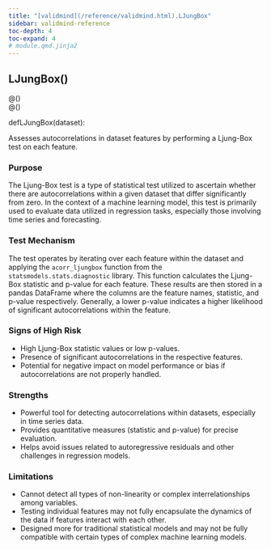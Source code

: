 ```yaml
---
title: "[validmind](/reference/validmind.html).LJungBox"
sidebar: validmind-reference
toc-depth: 4
toc-expand: 4
# module.qmd.jinja2
---
```


<!-- function.qmd.jinja2 -->

## LJungBox[()]{.muted}

<!-- signatures.jinja2 -->

::: {.signature}

<div class="decorator">@<!-- types.jinja2 - format_type --><!-- types.jinja2 - format_type --><!-- types.jinja2 - format_type --><span class="n"></span><span class="p">(</span><span class="p">)</span></div><div class="decorator">@<!-- types.jinja2 - format_type --><!-- types.jinja2 - format_type --><!-- types.jinja2 - format_type --><span class="n"></span><span class="p">(</span><span class="p">)</span></div>
<span class="kw">def</span><span class="name">LJungBox</span>(<span class="param"><span class="n">dataset</span></span>):

:::

<!-- docstring.jinja2 -->

Assesses autocorrelations in dataset features by performing a Ljung-Box test on each feature.

### Purpose

The Ljung-Box test is a type of statistical test utilized to ascertain whether there are autocorrelations within a given dataset that differ significantly from zero. In the context of a machine learning model, this test is primarily used to evaluate data utilized in regression tasks, especially those involving time series and forecasting.

### Test Mechanism

The test operates by iterating over each feature within the dataset and applying the `acorr_ljungbox` function from the `statsmodels.stats.diagnostic` library. This function calculates the Ljung-Box statistic and p-value for each feature. These results are then stored in a pandas DataFrame where the columns are the feature names, statistic, and p-value respectively. Generally, a lower p-value indicates a higher likelihood of significant autocorrelations within the feature.

### Signs of High Risk

- High Ljung-Box statistic values or low p-values.
- Presence of significant autocorrelations in the respective features.
- Potential for negative impact on model performance or bias if autocorrelations are not properly handled.

### Strengths

- Powerful tool for detecting autocorrelations within datasets, especially in time series data.
- Provides quantitative measures (statistic and p-value) for precise evaluation.
- Helps avoid issues related to autoregressive residuals and other challenges in regression models.

### Limitations

- Cannot detect all types of non-linearity or complex interrelationships among variables.
- Testing individual features may not fully encapsulate the dynamics of the data if features interact with each other.
- Designed more for traditional statistical models and may not be fully compatible with certain types of complex machine learning models.
